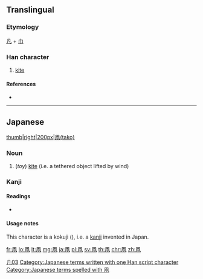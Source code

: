 {{character info/new}}
==Translingual==

===Etymology===
[[凡]] + [[巾]]<!--please add English explanation of this-->

===Han character===
{{Han char|rn=16|rad=几|as=03|sn=5|four=|canj=HNLB|ids=⿵⺇巾}}

# [[kite]]

====References====
* {{Han ref|kx=0134.081|dkj=01749|dj=0299.190|hdz=10276.111|uh=51E7|ud=20967}}

----

==Japanese==
[[file:Takoagetaikai873.JPG|thumb|right|200px|凧(tako)]]

===Noun===
{{ja-noun|たこ}}

# (''toy'') [[kite]] (i.e. a tethered object lifted by wind)

===Kanji===
{{ja-kanji|grade=n|rs=几03}}

====Readings====
* {{ja-readings|kun=[[たこ]] (tako), [[いかのぼり]] (ikanobori)}}

====Usage notes====
This character is a kokuji ({{ja-l|国字}}), i.e. a [[kanji]] invented in Japan.

[[Category:Japanese-only CJKV Characters|几03]]
[[Category:Japanese terms written with one Han script character]]
[[Category:Japanese terms spelled with 凧]]

[[fr:凧]]
[[lo:凧]]
[[lt:凧]]
[[mg:凧]]
[[ja:凧]]
[[pl:凧]]
[[sv:凧]]
[[th:凧]]
[[chr:凧]]
[[zh:凧]]